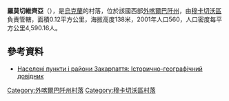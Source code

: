 {{coord|48|21|14|N|22|50|11|E|scale:100000|display=title}}

'''羅莫切維齊亞'''（{{lang-uk|Ромочевиця}}），是[[烏克蘭|烏克蘭]]的村落，位於該國西部[[外喀爾巴阡州|外喀爾巴阡州]]，由[[穆卡切沃區|穆卡切沃區]]負責管轄，面積0.12平方公里，海拔高度138米，2001年人口560，人口密度每平方公里4,590.16人。

==參考資料==
* [https://books.google.com.ua/books?id=w4xGBAAAQBAJ&pg=PA186&lpg=PA186&dq=%D0%A0%D0%BE%D0%BC%D0%BE%D1%87%D0%B5%D0%B2%D0%B8%D1%86%D1%8F,+%D1%81%D0%B5%D0%BB%D0%BE&source=bl&ots=gCIDQBSLZ7&sig=Ztqrt8rOe5tEzHrcZiT1b0VNCRY&hl=uk&sa=X&ei=1a6VVNb6NKLmyQPY24CYCw&ved=0CBsQ6AEwADgK#v=onepage&q=%D0%A0%D0%BE%D0%BC%D0%BE%D1%87%D0%B5%D0%B2%D0%B8%D1%86%D1%8F%2C%20%D1%81%D0%B5%D0%BB%D0%BE&f=false Населені пункти і райони Закарпаття: Історично-географічний довідник] {{Wayback|url=https://books.google.com.ua/books?id=w4xGBAAAQBAJ&pg=PA186&lpg=PA186&dq=%D0%A0%D0%BE%D0%BC%D0%BE%D1%87%D0%B5%D0%B2%D0%B8%D1%86%D1%8F,+%D1%81%D0%B5%D0%BB%D0%BE&source=bl&ots=gCIDQBSLZ7&sig=Ztqrt8rOe5tEzHrcZiT1b0VNCRY&hl=uk&sa=X&ei=1a6VVNb6NKLmyQPY24CYCw&ved=0CBsQ6AEwADgK#v=onepage&q=%D0%A0%D0%BE%D0%BC%D0%BE%D1%87%D0%B5%D0%B2%D0%B8%D1%86%D1%8F%2C%20%D1%81%D0%B5%D0%BB%D0%BE&f=false |date=20160412035318 }}

{{DEFAULTSORT:Ромочевиця}}

[[Category:外喀爾巴阡州村落|Category:外喀爾巴阡州村落]]
[[Category:穆卡切沃區村落|Category:穆卡切沃區村落]]


{{Zakarpattia-geo-stub}}